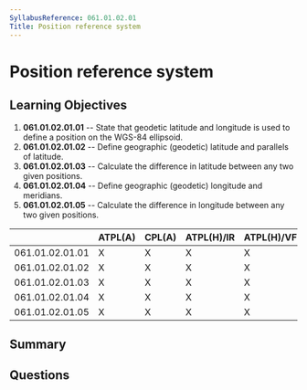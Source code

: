 ```yaml
---
SyllabusReference: 061.01.02.01
Title: Position reference system
---
```


# Position reference system

## Learning Objectives

1. **061.01.02.01.01** -- State that geodetic latitude and longitude is used to
   define a position on the WGS-84 ellipsoid.
2. **061.01.02.01.02** -- Define geographic (geodetic) latitude and parallels of
   latitude.
3. **061.01.02.01.03** -- Calculate the difference in latitude between any two
   given positions.
4. **061.01.02.01.04** -- Define geographic (geodetic) longitude and meridians.
5. **061.01.02.01.05** -- Calculate the difference in longitude between any two
   given positions.

|                 | ATPL(A) | CPL(A) | ATPL(H)/IR | ATPL(H)/VFR | CPL(H) | IR  | CBIR(A) |
| --------------- | ------- | ------ | ---------- | ----------- | ------ | --- | ------- |
| 061.01.02.01.01 | X       | X      | X          | X           | X      |     |         |
| 061.01.02.01.02 | X       | X      | X          | X           | X      |     |         |
| 061.01.02.01.03 | X       | X      | X          | X           | X      |     |         |
| 061.01.02.01.04 | X       | X      | X          | X           | X      |     |         |
| 061.01.02.01.05 | X       | X      | X          | X           | X      |     |         |

## Summary

## Questions
